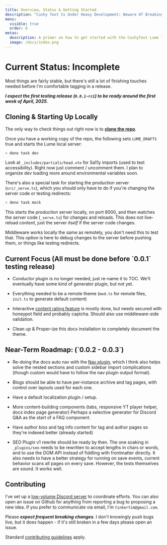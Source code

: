 ```yaml
---
title: Overview, Status & Getting Started
description: "Cushy Text Is Under Heavy Development: Beware Of Breaking Changes!"
menu:
  visible: true
  order: 0
metas:
  description: A primer on how to get started with the CushyText Lume Theme, Currently Under Heavy Development.
  image: /docs/index.png
---
```


# Current Status: <span class="text--danger">Incomplete</span>

Most things are fairly stable, but there's still a lot of finishing touches needed 
before I'm comfortable tagging in a release. 

***I expect the first testing release (`0.0.1-rc1`) to be ready around the first week of April, 2025.***

## Cloning & Starting Up Locally

The only way to check things out right now is to **[clone the repo](https://github.com/timthepost/cushytext)**.

Once you have a working copy of the repo, the following sets `LUME_DRAFTS` true and starts the Lume 
local server:

```bash
> deno task dev
```

Look at `_includes/partials/head.vto` for Sa11y imports (used to test accessibility). Right now just 
comment / uncomment them. I plan to organize dev loading more around environmental variables soon.

There's also a special task for starting the production server (`src/_serve.ts`),
which you should only have to do if you're changing the server code or testing 
redirects:

```bash
> deno task mock
```

This starts the _production_ server locally, on port 8000, and then watches
the _server_ code (`_serve.ts`) for changes and reloads. This does not live-reload
_content_, just the server _itself_ if the server code changes.

Middleware works locally the same as remotely, you don't need this to test that. 
This option is here to debug changes to the server before pushing them, or
things like testing redirects.

<h2 id="current_focus">Current Focus (All must be done before `0.0.1` testing release)</h2>

 - Conductor plugin is no longer needed, just re-name it to TOC. We'll eventually have 
   some kind of generator plugin, but not yet.

 - Everything needed to be a remote theme (`mod.ts` for remote files, 
   `init.ts` to generate default content)

 - Interactive [content rating feature](/dev) is mostly done, but needs secured with 
   honeypot field and probably captcha. Should also use middleware-side validation.

 - Clean up & Proper-ize this docs installation to completely document the theme.

<h2 id="roadmap">Near-Term Roadmap: (`0.0.2 - 0.0.3`)</h2>

 - Re-doing the docs auto nav with the [Nav plugin](https://lume.land/plugins/nav/), 
   which I think also helps solve the nested sections and custom sidebar import 
   complications (though custom would have to follow the nav plugin output format).

 - Blogs should be able to have per-instance archive and tag pages, with control
   over layouts used for each one.

 - Have a default localization plugin / setup.

 - More content-building components (tabs, responsive YT player helper, docs index
   page generator) Perhaps a selective generator for Discord Q&A as the start of a 
   FAQ component.

 - Have author bios and tag info content for tag and author pages so they're
   indexed better (already started)

 - SEO Plugin v1 rewrite should be ready by then. The one soaking in `_plugins/seo`
   needs to be rewritten to accept lengths in chars or words, and to use the DOM API 
   instead of fiddling with frontmatter directly. It also needs to have a better 
   strategy for running on save events, current behavior scans all pages on every save.
   However, the tests themselves are sound. It works well.

<h2 id="contributing">Contributing</h2>

I've set up a [low-volume Discord server](https://discord.gg/ETx8S8cWwH) to coordinate efforts. You can
also open an issue on Github for anything from reporting a bug to proposing
a new idea. If you prefer to communicate via email, I'm `tinkertim@gmail.com`.

Please ***expect frequent breaking changes***. I don't knowingly push bugs 
live, but it does happen - if it's still broken in a few days please open an 
issue.

Standard [contributing guidelines](https://www.contributor-covenant.org/version/2/1/code_of_conduct/) apply.


